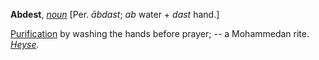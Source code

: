 '''Abdest''', ''[[noun (part of speech)|noun]]'' [Per. ''&amacr;bdast''; ''ab'' water + ''dast'' hand.]

[[Purification]] by washing the hands before prayer; -- a Mohammedan rite. ''[[Heyse (source)|Heyse]].''